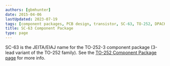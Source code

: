 ```yaml
---
authors: [gbmhunter]
date: 2015-04-06
lastUpdated: 2023-07-19
tags: [component packages, PCB design, transistor, SC-63, TO-252, DPACK]
title: SC-63 Component Package
type: page
---
```


SC-63 is the JEITA/EIAJ name for the TO-252-3 component package (3-lead variant of the TO-252 family). See the [TO-252 Component Package page](/pcb-design/component-packages/to-252-component-package/) for more info.
